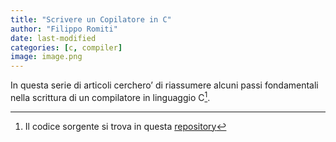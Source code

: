 ```yaml
---
title: "Scrivere un Copilatore in C"
author: "Filippo Romiti"
date: last-modified
categories: [c, compiler]
image: image.png
---
```


In questa serie di articoli cerchero' di riassumere alcuni passi fondamentali nella scrittura di un compilatore in linguaggio C[^1].

[^1]: Il codice sorgente si trova in questa [repository](https://github.com/rmtfpp/ccc)